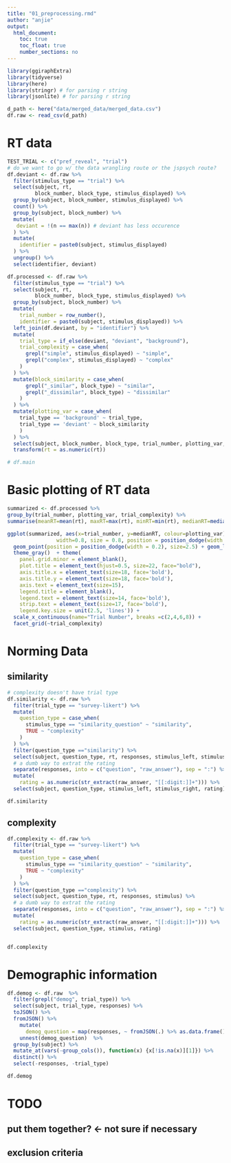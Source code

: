 ```yaml
---
title: "01_preprocessing.rmd"
author: "anjie"
output: 
  html_document:
    toc: true
    toc_float: true
    number_sections: no
---
```


```r
library(ggiraphExtra)
library(tidyverse)
library(here)
library(stringr) # for parsing r string 
library(jsonlite) # for parsing r string 

d_path <- here("data/merged_data/merged_data.csv")
df.raw <- read_csv(d_path)
```

# RT data 
```r
 
TEST_TRIAL <- c("pref_reveal", "trial")
# do we want to go w/ the data wrangling route or the jspsych route? 
df.deviant <- df.raw %>% 
  filter(stimulus_type == "trial") %>% 
  select(subject, rt,
         block_number, block_type, stimulus_displayed) %>% 
  group_by(subject, block_number, stimulus_displayed) %>%
  count() %>% 
  group_by(subject, block_number) %>% 
  mutate(
   deviant = !(n == max(n)) # deviant has less occurence
  ) %>% 
  mutate(
    identifier = paste0(subject, stimulus_displayed)
  ) %>% 
  ungroup() %>% 
  select(identifier, deviant) 

df.processed <- df.raw %>% 
  filter(stimulus_type == "trial") %>% 
  select(subject, rt,
         block_number, block_type, stimulus_displayed) %>% 
  group_by(subject, block_number) %>% 
  mutate(
    trial_number = row_number(), 
    identifier = paste0(subject, stimulus_displayed)) %>% 
  left_join(df.deviant, by = "identifier") %>% 
  mutate(
    trial_type = if_else(deviant, "deviant", "background"),
    trial_complexity = case_when(
      grepl("simple", stimulus_displayed) ~ "simple", 
      grepl("complex", stimulus_displayed) ~ "complex"
    )
  ) %>%   
  mutate(block_similarity = case_when(
      grepl("_similar", block_type) ~ "similar", 
      grepl("_dissimilar", block_type) ~ "dissimilar"
    )
  ) %>%   
  mutate(plotting_var = case_when(
    trial_type == 'background' ~ trial_type,
    trial_type == 'deviant' ~ block_similarity
    )
  ) %>%   
  select(subject, block_number, block_type, trial_number, plotting_var, trial_type, trial_complexity, rt) %>% 
  transform(rt = as.numeric(rt))

# df.main
```

# Basic plotting of RT data
```r

summarized <- df.processed %>%
group_by(trial_number, plotting_var, trial_complexity) %>% 
summarise(meanRT=mean(rt), maxRT=max(rt), minRT=min(rt), medianRT=median(rt), Std=sd(rt), SE = std.error(rt), n = n())

ggplot(summarized, aes(x=trial_number, y=medianRT, colour=plotting_var)) + geom_line() + geom_errorbar(aes(ymin=medianRT-SE, ymax=medianRT+SE),
                width=0.8, size = 0.8, position = position_dodge(width = 0.2), show.legend = FALSE, alpha = 0.8) +
  geom_point(position = position_dodge(width = 0.2), size=2.5) + geom_line(size=1.2, position = position_dodge(width = 0.2)) + ylab("RT [msec]") +
  theme_gray()  + theme(
    panel.grid.minor = element_blank(), 
    plot.title = element_text(hjust=0.5, size=22, face="bold"),
    axis.title.x = element_text(size=18, face='bold'),
    axis.title.y = element_text(size=18, face='bold'),
    axis.text = element_text(size=15),
    legend.title = element_blank(),
    legend.text = element_text(size=14, face='bold'),
    strip.text = element_text(size=17, face='bold'),
    legend.key.size = unit(2.5, 'lines')) + 
  scale_x_continuous(name="Trial Number", breaks =c(2,4,6,8)) +
  facet_grid(~trial_complexity)

```

# Norming Data 
## similarity 
```r
# complexity doesn't have trial type
df.similarity <- df.raw %>% 
  filter(trial_type == "survey-likert") %>% 
  mutate(
    question_type = case_when(
      stimulus_type == "similarity_question" ~ "similarity", 
      TRUE ~ "complexity" 
    )
  ) %>% 
  filter(question_type =="similarity") %>% 
  select(subject, question_type, rt, responses, stimulus_left, stimulus_right) %>% 
  # a dumb way to extrat the rating
  separate(responses, into = c("question", "raw_answer"), sep = ":") %>% 
  mutate(
    rating = as.numeric(str_extract(raw_answer, "[[:digit:]]+"))) %>% 
  select(subject, question_type, stimulus_left, stimulus_right, rating)

df.similarity
```
## complexity 
```r
df.complexity <- df.raw %>% 
  filter(trial_type == "survey-likert") %>% 
  mutate(
    question_type = case_when(
      stimulus_type == "similarity_question" ~ "similarity", 
      TRUE ~ "complexity" 
    )
  ) %>% 
  filter(question_type =="complexity") %>% 
  select(subject, question_type, rt, responses, stimulus) %>% 
  # a dumb way to extrat the rating
  separate(responses, into = c("question", "raw_answer"), sep = ":") %>% 
  mutate(
    rating = as.numeric(str_extract(raw_answer, "[[:digit:]]+"))) %>% 
  select(subject, question_type, stimulus, rating)


df.complexity
```

# Demographic information 

```r
df.demog <- df.raw  %>% 
  filter(grepl("demog", trial_type)) %>% 
  select(subject, trial_type, responses) %>% 
  toJSON() %>% 
  fromJSON() %>% 
    mutate(
      demog_question = map(responses, ~ fromJSON(.) %>% as.data.frame())) %>% 
    unnest(demog_question)  %>% 
  group_by(subject) %>%
  mutate_at(vars(-group_cols()), function(x) {x[!is.na(x)][1]}) %>%
  distinct() %>% 
  select(-responses, -trial_type)

df.demog
```

# TODO 
## put them together? <- not sure if necessary 
## exclusion criteria 
